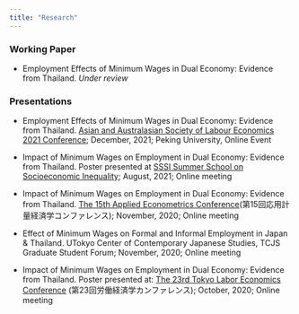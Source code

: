```yaml
---
title: "Research"
---
```


### Working Paper

- Employment Effects of Minimum Wages in Dual Economy: Evidence from Thailand. *Under review*

### Presentations

- Employment Effects of Minimum Wages in Dual Economy: Evidence from Thailand. [Asian and Australasian Society of Labour Economics 2021 Conference](https://www.aasle.org/); December, 2021; Peking University, Online Event

- Impact of Minimum Wages on Employment in Dual Economy: Evidence from Thailand. Poster presented at [SSSI Summer School on Socioeconomic Inequality](https://hceconomics.uchicago.edu/sssi.uchicago.edu); August, 2021; Online meeting

- Impact of Minimum Wages on Employment in Dual Economy: Evidence from Thailand. [The 15th Applied Econometrics Conference](http://www.crepe.e.u-tokyo.ac.jp/index.html)(第15回応用計量経済学コンファレンス); November, 2020; Online meeting

- Effect of Minimum Wages on Formal and Informal Employment
in Japan & Thailand. UTokyo Center of Contemporary Japanese Studies, TCJS Graduate Student Forum; November, 2020; Online meeting

- Impact of Minimum Wages on Employment in Dual Economy: Evidence from Thailand. Poster presented at: [The 23rd Tokyo Labor Economics Conference](https://sites.google.com/site/tokyolaborwkshp/home) (第23回労働経済学カンファレンス); October, 2020; Online meeting
